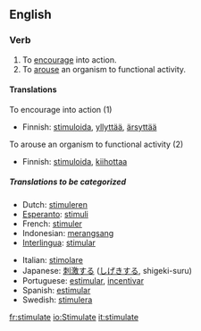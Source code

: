 ==English==

===Verb===
{{en-infl-reg-other-e|stimulat|e}}
# To [[encourage]] into action.
# To [[arouse]] an organism to functional activity.

====Translations====
;To encourage into action (1)
{{top}}
*Finnish: [[stimuloida]], [[yllyttää]], [[ärsyttää]]
{{mid}}
{{bottom}}

;To arouse an organism to functional activity (2)
{{top}}
*Finnish: [[stimuloida]], [[kiihottaa]]
{{mid}}
{{bottom}}

=====Translations to be categorized=====
{{checktrans}}
{{top}}
*Dutch: [[stimuleren]]
*[[Esperanto]]: [[stimuli]]
*French: [[stimuler]]
*Indonesian: [[rangsang|merangsang]]
*[[Interlingua]]: [[stimular]]
{{mid}}
*Italian: [[stimolare]]
*Japanese: [[刺激]]する ([[しげき]]する, shigeki-suru)
*Portuguese: [[estimular]], [[incentivar]]
*Spanish: [[estimular]]
*Swedish: [[stimulera]]
{{bottom}}

[[fr:stimulate]]
[[io:Stimulate]]
[[it:stimulate]]